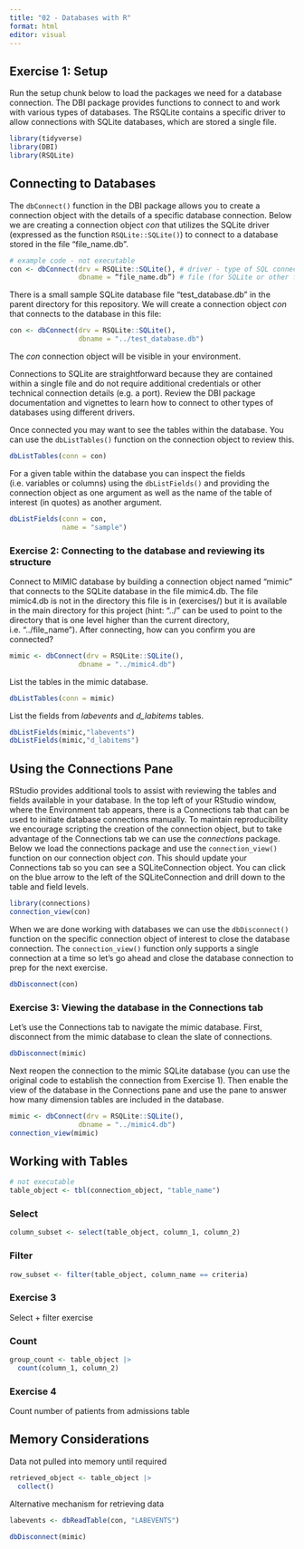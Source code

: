 ```yaml
---
title: "02 - Databases with R"
format: html
editor: visual
---
```


## Exercise 1: Setup

Run the setup chunk below to load the packages we need for a database connection. The DBI package provides functions to connect to and work with various types of databases. The RSQLite contains a specific driver to allow connections with SQLite databases, which are stored a single file.

```r
library(tidyverse)
library(DBI)
library(RSQLite)
```

## Connecting to Databases

The `dbConnect()` function in the DBI package allows you to create a connection object with the details of a specific database connection. Below we are creating a connection object *con* that utilizes the SQLite driver (expressed as the function `RSQLite::SQLite()`) to connect to a database stored in the file "file_name.db".

```r
# example code - not executable
con <- dbConnect(drv = RSQLite::SQLite(), # driver - type of SQL connection
                 dbname = “file_name.db”) # file (for SQLite or other file-based DBs)
```

There is a small sample SQLite database file "test_database.db" in the parent directory for this repository. We will create a connection object *con* that connects to the database in this file:

```r
con <- dbConnect(drv = RSQLite::SQLite(), 
                 dbname = "../test_database.db") 
```

The *con* connection object will be visible in your environment.

Connections to SQLite are straightforward because they are contained within a single file and do not require additional credentials or other technical connection details (e.g. a port). Review the DBI package documentation and vignettes to learn how to connect to other types of databases using different drivers.

Once connected you may want to see the tables within the database. You can use the `dbListTables()` function on the connection object to review this.

```r
dbListTables(conn = con)
```

For a given table within the database you can inspect the fields (i.e. variables or columns) using the `dbListFields()` and providing the connection object as one argument as well as the name of the table of interest (in quotes) as another argument.

```r
dbListFields(conn = con,
             name = "sample")
```

### Exercise 2: Connecting to the database and reviewing its structure

Connect to MIMIC database by building a connection object named "mimic" that connects to the SQLite database in the file mimic4.db. The file mimic4.db is not in the directory this file is in (exercises/) but it is available in the main directory for this project (hint: "../" can be used to point to the directory that is one level higher than the current directory, i.e. "../file_name"). After connecting, how can you confirm you are connected?

```r
mimic <- dbConnect(drv = RSQLite::SQLite(), 
                 dbname = "../mimic4.db")

```

List the tables in the mimic database.

```r
dbListTables(conn = mimic)
```

List the fields from *labevents* and *d_labitems* tables.

```r
dbListFields(mimic,"labevents")
dbListFields(mimic,"d_labitems")
```

##  Using the Connections Pane

RStudio provides additional tools to assist with reviewing the tables and fields available in your database. In the top left of your RStudio window, where the Environment tab appears, there is a Connections tab that can be used to initiate database connections manually. To maintain reproducibility we encourage scripting the creation of the connection object, but to take advantage of the Connections tab we can use the *connections* package. Below we load the connections package and use the `connection_view()` function on our connection object *con*. This should update your Connections tab so you can see a SQLiteConnection object. You can click on the blue arrow to the left of the SQLiteConnection and drill down to the table and field levels.

```r
library(connections)
connection_view(con)
```

When we are done working with databases we can use the `dbDisconnect()` function on the specific connection object of interest to close the database connection. The `connection_view()` function only supports a single connection at a time so let's go ahead and close the database connection to prep for the next exercise.

```r
dbDisconnect(con)
```

### Exercise 3: Viewing the database in the Connections tab

Let's use the Connections tab to navigate the mimic database. First, disconnect from the mimic database to clean the slate of connections.

```r
dbDisconnect(mimic)
```

Next reopen the connection to the mimic SQLite database (you can use the original code to establish the connection from Exercise 1). Then enable the view of the database in the Connections pane and use the pane to answer how many dimension tables are included in the database.

```r
mimic <- dbConnect(drv = RSQLite::SQLite(), 
                 dbname = "../mimic4.db")
connection_view(mimic)
```

## Working with Tables

```r
# not executable
table_object <- tbl(connection_object, "table_name")
```

### Select

```r
column_subset <- select(table_object, column_1, column_2)
```

### Filter

```r
row_subset <- filter(table_object, column_name == criteria)
```

### Exercise 3

Select + filter exercise

### Count

```r
group_count <- table_object |> 
  count(column_1, column_2)
```

### Exercise 4

Count number of patients from admissions table

## Memory Considerations

Data not pulled into memory until required

```r
retrieved_object <- table_object |> 
  collect()
```

Alternative mechanism for retrieving data

```r
labevents <- dbReadTable(con, "LABEVENTS")
```

```r
dbDisconnect(mimic)
```
